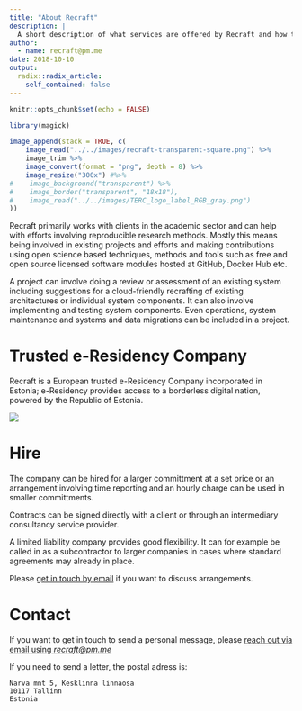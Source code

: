 ```yaml
---
title: "About Recraft"
description: |
  A short description of what services are offered by Recraft and how to get in touch.
author:
  - name: recraft@pm.me
date: 2018-10-10
output:
  radix::radix_article:
    self_contained: false
---
```


```r
knitr::opts_chunk$set(echo = FALSE)
```

```r
library(magick)

image_append(stack = TRUE, c(
    image_read("../../images/recraft-transparent-square.png") %>% 
    image_trim %>% 
    image_convert(format = "png", depth = 8) %>% 
    image_resize("300x") #%>% 
#    image_background("transparent") %>%
#    image_border("transparent", "18x18"),
#    image_read("../../images/TERC_logo_label_RGB_gray.png")
))
```


Recraft primarily works with clients in the academic sector and can help with efforts involving reproducible research methods. Mostly this means being involved in existing projects and efforts and making contributions using open science based techniques, methods and tools such as free and open source licensed software modules hosted at GitHub, Docker Hub etc.

A project can involve doing a review or assessment of an existing system including suggestions for a cloud-friendly recrafting of existing architectures or individual system components. It can also involve implementing and testing system components. Even operations, system maintenance and systems and data migrations can be included in a project.

# Trusted e-Residency Company

Recraft is a European trusted e-Residency Company incorporated in Estonia; e-Residency provides access to a borderless digital nation, powered by the Republic of Estonia.

[![](../../images/terc.png)](https://e-resident.gov.ee/start-a-company)


# Hire

The company can be hired for a larger committment at a set price or an arrangement involving time reporting and an hourly charge can be used in smaller committments. 

Contracts can be signed directly with a client or through an intermediary consultancy service provider.

A limited liability company provides good flexibility. It can for example be called in as a subcontractor to larger companies in cases where standard agreements may already in place. 

Please [get in touch by email](mailto:recraft@pm.m) if you want to discuss arrangements.

# Contact

If you want to get in touch to send a personal message, please [reach out via email using _recraft@pm.me_](mailto:recraft@pm.me)

If you need to send a letter, the postal adress is:

    Narva mnt 5, Kesklinna linnaosa
    10117 Tallinn
    Estonia
